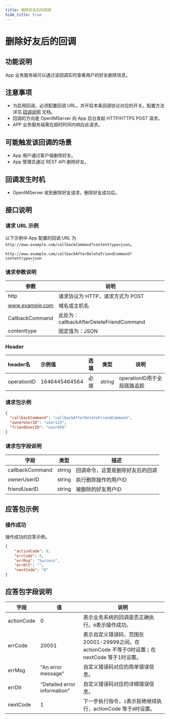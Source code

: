 ```yaml
---
title: 删除好友后的回调
hide_title: true
---
```


# 删除好友后的回调

## 功能说明
App 业务服务端可以通过该回调实时查看用户的好友删除信息。

## 注意事项
- 为启用回调，必须配置回调 URL，并开启本条回调协议对应的开关。配置方法详见 [回调说明](../introduction) 文档。
- 回调的方向是 OpenIMServer 向 App 后台发起 HTTP/HTTPS POST 请求。
- APP 业务服务端需在超时时间内响应此请求。

## 可能触发该回调的场景
- App 用户通过客户端删除好友。
- App 管理员通过 REST API 删除好友。

## 回调发生时机
- OpenIMServer 收到删除好友请求，删除好友成功后。

## 接口说明

### 请求 URL 示例
以下示例中 App 配置的回调 URL 为 `http://www.example.com/callbackCommand?contenttype=json`。
```plaintext
http://www.example.com/callbackAfterDeleteFriendCommand?contenttype=json
```

### 请求参数说明

| 参数              | 说明                                            |
|-----------------|-----------------------------------------------|
| http            | 请求协议为 HTTP，请求方式为 POST                         |
| www.example.com | 域名或主机名                                        |
| CallbackCommand | 此处为：callbackAfterDeleteFriendCommand |
| contenttype     | 固定值为：JSON                                     |

### Header
| header名     | 示例值           | 选填  | 类型     | 说明                  |
|:------------|:--------------|:----|--------|---------------------|
| operationID | 1646445464564 | 必填  | string | operationID用于全局链路追踪 |

### 请求包示例
```json
{
  "callbackCommand": "callbackAfterDeleteFriendCommand",
  "ownerUserID": "user123",
  "friendUserID": "user456"
}
```

### 请求包字段说明

| 字段           | 类型   | 描述                            |
|---------------|--------|---------------------------------|
| callbackCommand| string | 回调命令，这里是删除好友后的回调 |
| ownerUserID    | string | 执行删除操作的用户ID             |
| friendUserID   | string | 被删除的好友用户ID               |

## 应答包示例

### 操作成功
操作成功的应答示例。

```json
{
    "actionCode": 0,
    "errCode": 0,
    "errMsg": "Success",
    "errDlt": "",
    "nextCode": "0"
}
```

## 应答包字段说明

| 字段       | 值    | 说明                                     |
|------------|-------|----------------------------------------|
| actionCode | 0     | 表示业务系统的回调是否正确执行。`0`表示操作成功。 |
| errCode    | 20001 | 表示自定义错误码，范围在20001-29999之间。在 actionCode 不等于0时设置；在 nextCode 等于1时设置。|
| errMsg     | "An error message" | 自定义错误码对应的简单错误信息。|
| errDlt     | "Detailed error information" | 自定义错误码对应的详细错误信息。|
| nextCode   | 1     | 下一步执行指令，`1`表示拒绝继续执行，actionCode 等于`0`时设置。|
